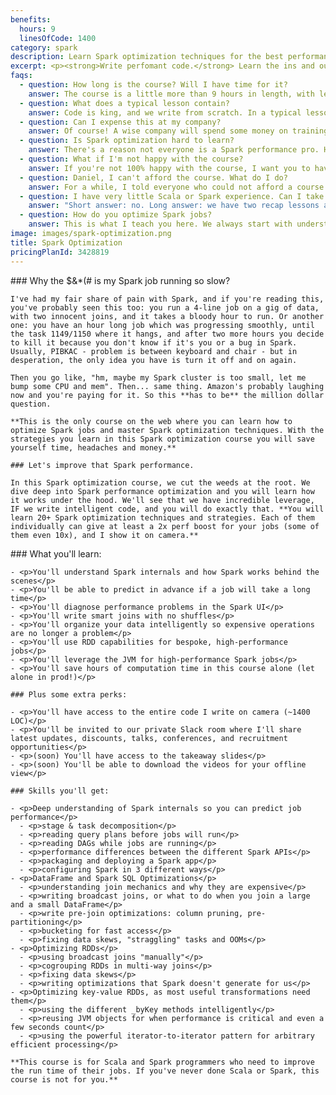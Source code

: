 ```yaml
---
benefits:
  hours: 9
  linesOfCode: 1400
category: spark
description: Learn Spark optimization techniques for the best performance of your Spark code. The only practical Spark performance course on the web.
excerpt: <p><strong>Write perfomant code.</strong> Learn the ins and outs of Spark and make your code run blazing fast. Master tools and techniques used by the very best.</p>
faqs:
  - question: How long is the course? Will I have time for it?
    answer: The course is a little more than 9 hours in length, with lessons 20-30 minutes each, and we write 1000-1500 lines of code. For complex topics such as Spark optimization techniques, I don't believe in 5-minute lectures or in fill-in-the-blanks quizzes. For best effectiveness, I recommend chunks of 1 hour of learning at a time.
  - question: What does a typical lesson contain?
    answer: Code is king, and we write from scratch. In a typical lesson I'll explain some concepts in short, then I'll dive right into the code. We'll write it together, either in the IDE or in the Spark Shell, and we test the effects of the code on either pre-loaded data (which I provide) or with bigger, generated data (whose generator I also provide). Sometimes we'll spend some time in the Spark UI to understand what's going on.
  - question: Can I expense this at my company?
    answer: Of course! A wise company will spend some money on training their folks here rather than spending thousands (or millions) on computing power for nothing.
  - question: Is Spark optimization hard to learn?
    answer: There's a reason not everyone is a Spark performance pro. However, my job is to give you these (otherwise hard) topics in a way that will make you go like "huh, that wasn't so hard".
  - question: What if I'm not happy with the course?
    answer: If you're not 100% happy with the course, I want you to have your money back. It's a risk-free investment.
  - question: Daniel, I can't afford the course. What do I do?
    answer: For a while, I told everyone who could not afford a course to email me and I gave them discounts. But then I looked at the stats. Almost all the people who actually took the time and completed the course had paid for it in full. So I'm not offering discounts anymore. This is an investment in yourself, which will pay off 100x if you commit.
  - question: I have very little Scala or Spark experience. Can I take this course?
    answer: "Short answer: no. Long answer: we have two recap lessons at the beginning, but they're not a crash course into Scala or Spark and they're not enough if this is the first time you're seeing them. You should take the Scala beginners course and the Spark Essentials course at least."
  - question: How do you optimize Spark jobs?
    answer: This is what I teach you here. We always start with understanding how Spark works, so that we know what we can optimize and what we can't. Depending on the size and structure of your data, the right performance technique to apply may differ. Most of the time, joins are the problem, and there are a few tools we can use, such as broadcast joins, pre-partitioning, bucketing or column pruning. If your data is skewed, that'll disproportionately affect the runtime of your job, so we balance your data. The best but the most tedious Spark optimization strategies involve a deep knowledge of RDDs, which is what I'll also show you in this course.
image: images/spark-optimization.png
title: Spark Optimization
pricingPlanId: 3428819
---
```



<CourseLayout>
  <Fragment slot="goal">
    ### Why the $&*(# is my Spark job running so slow?

    I've had my fair share of pain with Spark, and if you're reading this, you've probably seen this too: you run a 4-line job on a gig of data, with two innocent joins, and it takes a bloody hour to run. Or another one: you have an hour long job which was progressing smoothly, until the task 1149/1150 where it hangs, and after two more hours you decide to kill it because you don't know if it's you or a bug in Spark. Usually, PIBKAC - problem is between keyboard and chair - but in desperation, the only idea you have is turn it off and on again.

    Then you go like, "hm, maybe my Spark cluster is too small, let me bump some CPU and mem". Then... same thing. Amazon's probably laughing now and you're paying for it. So this **has to be** the million dollar question.

    **This is the only course on the web where you can learn how to optimize Spark jobs and master Spark optimization techniques. With the strategies you learn in this Spark optimization course you will save yourself time, headaches and money.**

    ### Let's improve that Spark performance.

    In this Spark optimization course, we cut the weeds at the root. We dive deep into Spark performance optimization and you will learn how it works under the hood. We'll see that we have incredible leverage, IF we write intelligent code, and you will do exactly that. **You will learn 20+ Spark optimization techniques and strategies. Each of them individually can give at least a 2x perf boost for your jobs (some of them even 10x), and I show it on camera.**

  </Fragment>
  <Fragment slot="skills">
    ### What you'll learn:

    - <p>You'll understand Spark internals and how Spark works behind the scenes</p>
    - <p>You'll be able to predict in advance if a job will take a long time</p>
    - <p>You'll diagnose performance problems in the Spark UI</p>
    - <p>You'll write smart joins with no shuffles</p>
    - <p>You'll organize your data intelligently so expensive operations are no longer a problem</p>
    - <p>You'll use RDD capabilities for bespoke, high-performance jobs</p>
    - <p>You'll leverage the JVM for high-performance Spark jobs</p>
    - <p>You'll save hours of computation time in this course alone (let alone in prod!)</p>

    ### Plus some extra perks:

    - <p>You'll have access to the entire code I write on camera (~1400 LOC)</p>
    - <p>You'll be invited to our private Slack room where I'll share latest updates, discounts, talks, conferences, and recruitment opportunities</p>
    - <p>(soon) You'll have access to the takeaway slides</p>
    - <p>(soon) You'll be able to download the videos for your offline view</p>

    ### Skills you'll get:

    - <p>Deep understanding of Spark internals so you can predict job performance</p>
      - <p>stage & task decomposition</p>
      - <p>reading query plans before jobs will run</p>
      - <p>reading DAGs while jobs are running</p>
      - <p>performance differences between the different Spark APIs</p>
      - <p>packaging and deploying a Spark app</p>
      - <p>configuring Spark in 3 different ways</p>
    - <p>DataFrame and Spark SQL Optimizations</p>
      - <p>understanding join mechanics and why they are expensive</p>
      - <p>writing broadcast joins, or what to do when you join a large and a small DataFrame</p>
      - <p>write pre-join optimizations: column pruning, pre-partitioning</p>
      - <p>bucketing for fast access</p>
      - <p>fixing data skews, "straggling" tasks and OOMs</p>
    - <p>Optimizing RDDs</p>
      - <p>using broadcast joins "manually"</p>
      - <p>cogrouping RDDs in multi-way joins</p>
      - <p>fixing data skews</p>
      - <p>writing optimizations that Spark doesn't generate for us</p>
    - <p>Optimizing key-value RDDs, as most useful transformations need them</p>
      - <p>using the different _byKey methods intelligently</p>
      - <p>reusing JVM objects for when performance is critical and even a few seconds count</p>
      - <p>using the powerful iterator-to-iterator pattern for arbitrary efficient processing</p>

    **This course is for Scala and Spark programmers who need to improve the run time of their jobs. If you've never done Scala or Spark, this course is not for you.**

  </Fragment>
</CourseLayout>
